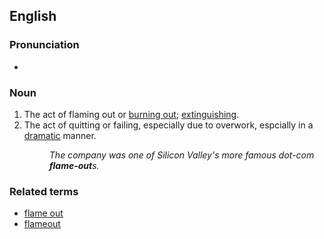 ==English==

===Pronunciation===
*{{audio|en-us-flameout.ogg|Audio (US)}}

===Noun===
{{en-noun}}

# The act of flaming out or [[burn out|burning out]]; [[extinguish]]ing.
# The act of quitting or failing, especially due to overwork, espcially in a [[dramatic]] manner.
#:''The company was one of Silicon Valley's more famous dot-com '''flame-out'''s.''

===Related terms===
* [[flame out]]
* [[flameout]]